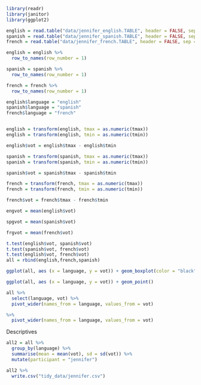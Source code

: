 ```r


library(readr)
library(janitor)
library(ggplot2)

english = read.table("data/jennifer_english.TABLE", header = FALSE, sep = ",")
spanish = read.table("data/jennifer_spanish.TABLE", header = FALSE, sep = ",")
french = read.table("data/jennifer_french.TABLE", header = FALSE, sep = ",")

english = english %>%
  row_to_names(row_number = 1)  

spanish = spanish %>%
  row_to_names(row_number = 1)

french = french %>%
  row_to_names(row_number = 1)

english$language = "english"
spanish$language = "spanish"
french$language = "french"


english = transform(english, tmax = as.numeric(tmax))
english = transform(english, tmin = as.numeric(tmin))

english$vot = english$tmax - english$tmin

spanish = transform(spanish, tmax = as.numeric(tmax))
spanish = transform(spanish, tmin = as.numeric(tmin))

spanish$vot = spanish$tmax - spanish$tmin

french = transform(french, tmax = as.numeric(tmax))
french = transform(french, tmin = as.numeric(tmin))

french$vot = french$tmax - french$tmin

engvot = mean(english$vot)

spgvot = mean(spanish$vot)

frgvot = mean(french$vot)

t.test(english$vot, spanish$vot)
t.test(spanish$vot, french$vot)
t.test(english$vot, french$vot)
all = rbind(english,french,spanish)

ggplot(all, aes (x = language, y = vot)) + geom_boxplot(color = "black", fill = "seagreen3")

ggplot(all, aes (x = language, y = vot)) + geom_point()

all %>% 
  select(language, vot) %>% 
  pivot_wider(names_from = language, values_from = vot)

%>% 
  pivot_wider(names_from = language, values_from = vot)


```

Descriptives 

```r

all2 = all %>% 
  group_by(language) %>% 
  summarise(mean = mean(vot), sd = sd(vot)) %>% 
  mutate(participant = "jennifer")

all2 %>% 
  write.csv("tidy_data/jennifer.csv")

```